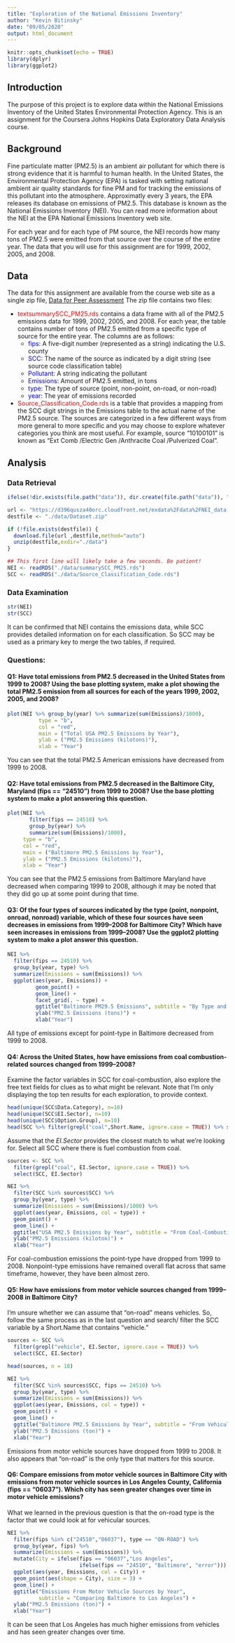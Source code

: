 ```yaml
---
title: "Exploration of the National Emissions Inventory"
author: "Kevin Bitinsky"
date: "09/05/2020"
output: html_document
---
```


```r
knitr::opts_chunk$set(echo = TRUE)
library(dplyr)
library(ggplot2)
```

## Introduction

The purpose of this project is to explore data within the National Emissions Inventory of the United States Environmental Protection Agency. This is an assignment for the Coursera Johns Hopkins Data Exploratory Data Analysis course. 

## Background

Fine particulate matter (PM2.5) is an ambient air pollutant for which there is strong evidence that it is harmful to human health. In the United States, the Environmental Protection Agency (EPA) is tasked with setting national ambient air quality standards for fine PM and for tracking the emissions of this pollutant into the atmosphere. Approximatly every 3 years, the EPA releases its database on emissions of PM2.5. This database is known as the National Emissions Inventory (NEI). You can read more information about the NEI at the EPA National Emissions Inventory web site.

For each year and for each type of PM source, the NEI records how many tons of PM2.5 were emitted from that source over the course of the entire year. The data that you will use for this assignment are for 1999, 2002, 2005, and 2008.

## Data
The data for this assignment are available from the course web site as a single zip file, [Data for Peer Assessment](https://d396qusza40orc.cloudfront.net/exdata%2Fdata%2FNEI_data.zip)
The zip file contains two files:

*  <span style="color: red;">textsummarySCC_PM25.rds</span> contains a data frame with all of the PM2.5 emissions data for 1999, 2002, 2005, and 2008. For each year, the table contains number of tons of PM2.5 emitted from a specific type of source for the entire year. The columns are as follows:
   + <span style="color: blue;">fips</span>: A five-digit number (represented as a string) indicating the U.S. county
   + <span style="color: blue;">SCC</span>: The name of the source as indicated by a digit string (see source code classification table)
   + <span style="color: blue;">Pollutant</span>: A string indicating the pollutant
   + <span style="color: blue;">Emissions</span>: Amount of PM2.5 emitted, in tons
   + <span style="color: blue;">type</span>: The type of source (point, non-point, on-road, or non-road)
   + <span style="color: blue;">year</span>: The year of emissions recorded
* <span style="color: red;">Source_Classification_Code.rds</span> is a table that provides a mapping from the SCC digit strings in the Emissions table to the actual name of the PM2.5 source. The sources are categorized in a few different ways from more general to more specific and you may choose to explore whatever categories you think are most useful. For example, source “10100101” is known as “Ext Comb /Electric Gen /Anthracite Coal /Pulverized Coal”.

## Analysis

### Data Retrieval
```r
ifelse(!dir.exists(file.path("data")), dir.create(file.path("data")), "Directory already exists")

url <- "https://d396qusza40orc.cloudfront.net/exdata%2Fdata%2FNEI_data.zip"
destfile <- "./data/Dataset.zip" 

if (!file.exists(destfile)) {
  download.file(url ,destfile,method="auto") 
  unzip(destfile,exdir="./data")
}

## This first line will likely take a few seconds. Be patient!
NEI <- readRDS("./data/summarySCC_PM25.rds")
SCC <- readRDS("./data/Source_Classification_Code.rds")
```

### Data Examination
```r
str(NEI)
str(SCC)
```

It can be confirmed that NEI contains the emissions data, while SCC provides detailed information on for each classification. So SCC may be used as a primary key to merge the two tables, if required.

### Questions:

#### Q1: Have total emissions from PM2.5 decreased in the United States from 1999 to 2008? Using the base plotting system, make a plot showing the total PM2.5 emission from all sources for each of the years 1999, 2002, 2005, and 2008?
```r
plot(NEI %>% group_by(year) %>% summarize(sum(Emissions)/1000),
          type = "b", 
          col = "red", 
          main = ("Total USA PM2.5 Emissions by Year"), 
          ylab = ("PM2.5 Emissions (kilotons)"), 
          xlab = "Year")
```

You can see that the total PM2.5 American emissions have decreased from 1999 to 2008.



#### Q2: Have total emissions from PM2.5 decreased in the Baltimore City, Maryland (\color{red}{\verb|fips == "24510"|}fips == "24510") from 1999 to 2008? Use the base plotting system to make a plot answering this question.
```r
plot(NEI %>% 
       filter(fips == 24510) %>% 
       group_by(year) %>% 
       summarize(sum(Emissions)/1000),
     type = "b", 
     col = "red", 
     main = ("Baltimore PM2.5 Emissions by Year"), 
     ylab = ("PM2.5 Emissions (kilotons)"), 
     xlab = "Year")
```

You can see that the PM2.5 emissions from Baltimore Maryland have decreased when comparing 1999 to 2008, although it may be noted that they did go up at some point during that time.



#### Q3: Of the four types of sources indicated by the type (point, nonpoint, onroad, nonroad) variable, which of these four sources have seen decreases in emissions from 1999–2008 for Baltimore City? Which have seen increases in emissions from 1999–2008? Use the ggplot2 plotting system to make a plot answer this question.
```r
NEI %>% 
  filter(fips == 24510) %>% 
  group_by(year, type) %>% 
  summarize(Emissions = sum(Emissions)) %>%
  ggplot(aes(year, Emissions)) +
         geom_point() +
         geom_line() +
         facet_grid(. ~ type) +
         ggtitle("Baltimore PM29.5 Emissions", subtitle = "By Type and Year") + 
         ylab("PM2.5 Emissions (tons)") + 
         xlab("Year")
```

All type of emissions except for point-type in Baltimore decreased from 1999 to 2008. 

#### Q4: Across the United States, how have emissions from coal combustion-related sources changed from 1999–2008?
Examine the factor variables in SCC for coal-combustion, also explore the free text fields for clues as to what might be relevant. Note that I'm only displaying the top ten results for each exploration, to provide context.
```r
head(unique(SCC$Data.Category), n=10)
head(unique(SCC$EI.Sector), n=10)
head(unique(SCC$Option.Group), n=10)
head(SCC %>% filter(grepl("coal",Short.Name, ignore.case = TRUE)) %>% select(Short.Name), n=10)
```
Assume that the _EI.Sector_ provides the closest match to what we're looking for.
Select all SCC where there is fuel combustion from coal.
```r
sources <- SCC %>% 
  filter(grepl("coal", EI.Sector, ignore.case = TRUE)) %>% 
  select(SCC, EI.Sector)

NEI %>% 
  filter(SCC %in% sources$SCC) %>% 
  group_by(year, type) %>% 
  summarize(Emissions = sum(Emissions)/1000) %>%
  ggplot(aes(year, Emissions, col = type)) +
  geom_point() +
  geom_line() +
  ggtitle("USA PM2.5 Emissions by Year", subtitle = "From Coal-Combustion Sources") + 
  ylab("PM2.5 Emissions (kiloton)") + 
  xlab("Year")
```
For coal-combustion emissions the point-type have dropped from 1999 to 2008. Nonpoint-type emissions have remained overall flat across that same timeframe, however, they have been almost zero. 



#### Q5: How have emissions from motor vehicle sources changed from 1999–2008 in Baltimore City?
I'm unsure whether we can assume that "on-road" means vehicles. So, follow the same process as in the last question and search/ filter the SCC variable by a Short.Name that contains "vehicle." 
```r
sources <- SCC %>% 
  filter(grepl("vehicle", EI.Sector, ignore.case = TRUE)) %>% 
  select(SCC, EI.Sector)

head(sources, n = 10)

NEI %>% 
  filter(SCC %in% sources$SCC, fips == 24510) %>% 
  group_by(year, type) %>% 
  summarize(Emissions = sum(Emissions)) %>%
  ggplot(aes(year, Emissions, col = type)) +
  geom_point() +
  geom_line() +
  ggtitle("Baltimore PM2.5 Emissions by Year", subtitle = "From Vehicular Sources") + 
  ylab("PM2.5 Emissions (ton)") + 
  xlab("Year")
```

Emissions from motor vehicle sources have dropped from 1999 to 2008. It also appears that "on-road" is the only type that matters for this source.


#### Q6: Compare emissions from motor vehicle sources in Baltimore City with emissions from motor vehicle sources in Los Angeles County, California (fips == "06037"). Which city has seen greater changes over time in motor vehicle emissions?
What we learned in the previous question is that the on-road type is the factor that we could look at for vehicular sources.

```r
NEI %>% 
  filter(fips %in% c("24510","06037"), type == "ON-ROAD") %>% 
  group_by(year, fips) %>% 
  summarize(Emissions = sum(Emissions)) %>%
  mutate(City = ifelse(fips == "06037","Los Angeles",
                       ifelse(fips == "24510", "Baltimore", "error"))) %>%
  ggplot(aes(year, Emissions, col = City)) +
  geom_point(aes(shape = City), size = 3) +
  geom_line() +
  ggtitle("Emissions From Motor Vehicle Sources by Year", 
          subtitle = "Comparing Baltimore to Los Angeles") + 
  ylab("PM2.5 Emissions (ton)") + 
  xlab("Year")
```

It can be seen that Los Angeles has much higher emissions from vehicles and has seen greater changes over time.
